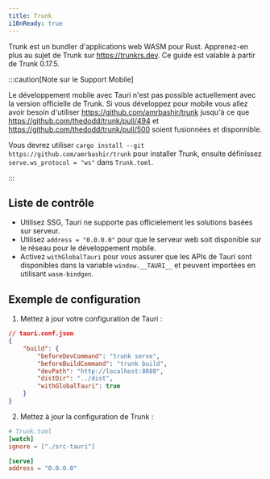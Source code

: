 ---
title: Trunk
i18nReady: true
---

Trunk est un bundler d'applications web WASM pour Rust. Apprenez-en plus au sujet de Trunk sur https://trunkrs.dev. Ce guide est valable à partir de Trunk 0.17.5.

:::caution[Note sur le Support Mobile]

Le développement mobile avec Tauri n'est pas possible actuellement avec la version officielle de Trunk. Si vous développez pour mobile vous allez avoir besoin d'utiliser https://github.com/amrbashir/trunk jusqu'à ce que https://github.com/thedodd/trunk/pull/494 et https://github.com/thedodd/trunk/pull/500 soient fusionnées et disponnible.

Vous devrez utiliser `cargo install --git https://github.com/amrbashir/trunk` pour installer Trunk, ensuite définissez `serve.ws_protocol = "ws"` dans `Trunk.toml`.


:::

## Liste de contrôle


- Utilisez SSG, Tauri ne supporte pas officielement les solutions basées sur serveur.
- Utilisez `address = "0.0.0.0"` pour que le serveur web soit disponible sur le réseau pour le développement mobile.
- Activez `withGlobalTauri` pour vous assurer que les APIs de Tauri sont disponibles dans la variable `window.__TAURI__` et peuvent importées en utilisant `wasm-bindgen`.


## Exemple de configuration


1. Mettez à jour votre configuration de Tauri :

```json
// tauri.conf.json
{
	"build": {
		"beforeDevCommand": "trunk serve",
		"beforeBuildCommand": "trunk build",
		"devPath": "http://localhost:8080",
		"distDir": "../dist",
		"withGlobalTauri": true
	}
}
```

2. Mettez à jour la configuration de Trunk :

```toml
# Trunk.toml
[watch]
ignore = ["./src-tauri"]

[serve]
address = "0.0.0.0"
```